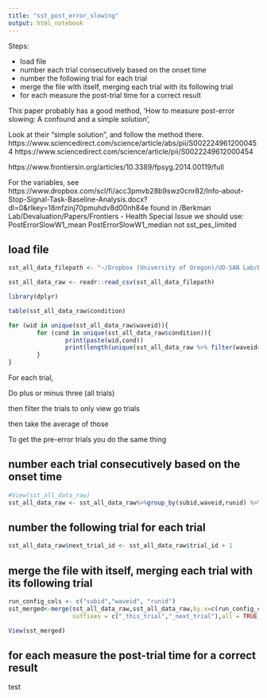 ```yaml
---
title: "sst_post_error_slowing"
output: html_notebook
---
```


Steps:

 - load file
 - number each trial consecutively based on the onset time
 - number the following trial for each trial
 - merge the file with itself, merging each trial with its following trial
 - for each measure the post-trial time for a correct result
 

 
 
 This paper probably has a good method, 'How to measure post-error slowing: A confound and a simple solution',
 
 Look at their "simple solution", and follow the method there. https://www.sciencedirect.com/science/article/abs/pii/S0022249612000454
 https://www.sciencedirect.com/science/article/pii/S0022249612000454
 
 https://www.frontiersin.org/articles/10.3389/fpsyg.2014.00119/full
 
 
 For the variables, see https://www.dropbox.com/scl/fi/acc3pmvb28b9swz0cnr82/Info-about-Stop-Signal-Task-Baseline-Analysis.docx?dl=0&rlkey=18mfzinj70pmuhdv8d00nh84e
 found in /Berkman Lab/Devaluation/Papers/Frontiers - Health Special Issue
 we should use: 
        PostErrorSlowW1_mean
        PostErrorSlowW1_median
not sst_pes_limited
 
 
## load file

```r
sst_all_data_filepath <- "~/Dropbox (University of Oregon)/UO-SAN Lab/Berkman Lab/Devaluation/analysis_files/data/sst_behavioral_data_all.csv"

sst_all_data_raw <- readr::read_csv(sst_all_data_filepath)
```
```r
library(dplyr)
```


```r
table(sst_all_data_raw$condition)

for (wid in unique(sst_all_data_raw$waveid)){
        for (cond in unique(sst_all_data_raw$condition)){
                print(paste(wid,cond))
                print(length(unique(sst_all_data_raw %>% filter(waveid==wid & condition==cond) %>% .$duration)))
        }
}
```


For each trial,

Do plus or minus three (all trials)

then filter the trials to only view go trials

then take the average of those

To get the pre-error trials you do the same thing



## number each trial consecutively based on the onset time

```r


#View(sst_all_data_raw)
sst_all_data_raw <- sst_all_data_raw%>%group_by(subid,waveid,runid) %>% mutate(trial_id = seq_along(duration))


```



## number the following trial for each trial
```r
sst_all_data_raw$next_trial_id <- sst_all_data_raw$trial_id + 1
```



## merge the file with itself, merging each trial with its following trial

```r
run_config_cols <- c("subid","waveid", "runid")
sst_merged<-merge(sst_all_data_raw,sst_all_data_raw,by.x=c(run_config_cols,"next_trial_id"),by.y=c(run_config_cols,"trial_id"),
                  suffixes = c("_this_trial","_next_trial"),all = TRUE)
```

```r
View(sst_merged)
```

## for each measure the post-trial time for a correct result
test
